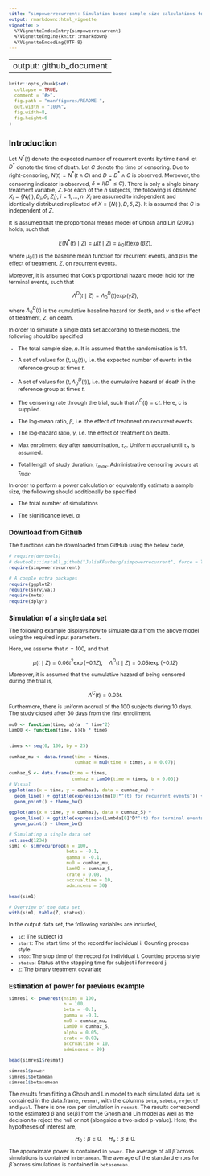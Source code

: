 ```yaml
---
title: "simpowerrecurrent: Simulation-based sample size calculations for recurrent events with competing deaths"
output: rmarkdown::html_vignette
vignette: >
  %\VignetteIndexEntry{simpowerrecurrent}
  %\VignetteEngine{knitr::rmarkdown}
  %\VignetteEncoding{UTF-8}
---
```


---
output: github_document
---

<style type="text/css">
  body{
  font-size: 8pt;
}

h1{
  font-size: 12pt;
}

h2,h3,h4,h5,h6{
  font-size: 10pt;
}
</style>


```r
knitr::opts_chunk$set(
  collapse = TRUE,
  comment = "#>",
  fig.path = "man/figures/README-",
  out.width = "100%",
  fig.width=8, 
  fig.height=6
)
```

# Introduction

Let $N^*(t)$ denote the expected number of recurrent events by time $t$ and let $D^*$ denote the time of death. Let $C$ denote the time of censoring. 
Due to right-censoring, $N(t) = N^*(t \wedge C)$ and $D = D^* \wedge C$ is observed.
Moreover, the censoring indicator is observed, $\delta = I(D^* \leq C)$. 
There is only a single binary treatment variable, $Z$.
For each of the $n$ subjects, the following is observed $X_i = \lbrace N_i(\cdot), D_i, \delta_i, Z_i \rbrace$, $i=1, \ldots, n$. 
$X_i$ are assumed to independent and identically distributed replicated of $X = \lbrace N(\cdot), D, \delta, Z \rbrace$. 
It is assumed that $C$ is independent of $Z$.


It is assumed that the proportional means model of Ghosh and Lin (2002) holds, such that

$$
E(N^*(t) \mid Z) = \mu(t \mid Z) = \mu_0(t) \exp(\beta Z),
$$

where $\mu_0(t)$ is the baseline mean function for recurrent events, and $\beta$ is the effect of treatment, $Z$, on recurrent events.

Moreover, it is assumed that Cox's proportional hazard model hold for the terminal events, such that

$$
\Lambda^D(t\mid Z) = \Lambda_0^D(t) \exp(\gamma Z),
$$

where $\Lambda_0^D(t)$ is the cumulative baseline hazard for death, and $\gamma$ is the effect of treatment, $Z$, on death. 


In order to simulate a single data set according to these models, the following should be specified

- The total sample size, $n$. It is assumed that the randomisation is 1:1.

- A set of values for $(t, \mu_0(t))$, i.e. the expected number of events in the reference group at times $t$.

- A set of values for $(t, \Lambda_0^D(t))$, i.e. the cumulative hazard of death in the reference group at times $t$.

- The censoring rate through the trial, such that $\Lambda^C(t) = ct$. Here, $c$ is supplied. 

- The log-mean ratio, $\beta$, i.e. the effect of treatment on recurrent events.

- The log-hazard ratio, $\gamma$, i.e. the effect of treatment on death.

- Max enrollment day after randomisation, $\tau_{a}$. Uniform accrual until $\tau_{a}$ is assumed.

- Total length of study duration, $\tau_{max}$. Administrative censoring occurs at $\tau_{max}$.

In order to perform a power calculation or equivalently estimate a sample size, the following should additionally be specified

- The total number of simulations

- The significance level, $\alpha$


## Download from Github

The functions can be downloaded from GitHub using the below code,
```r
# require(devtools)
# devtools::install_github("JulieKFurberg/simpowerrecurrent", force = TRUE)
require(simpowerrecurrent)

# A couple extra packages
require(ggplot2)
require(survival)
require(mets)
require(dplyr)
```


## Simulation of a single data set

The following example displays how to simulate data from the above model using the required input parameters.

Here, we assume that $n=100$, and that

$$
\mu(t \mid Z) = 0.06 t^2 \exp(-0.1 Z), \quad \Lambda^D(t \mid Z) = 0.05 t \exp(-0.1 Z)
$$

Moreover, it is assumed that the cumulative hazard of being censored during the trial is, 

$$
\Lambda^C(t) = 0.03t.
$$

Furthermore, there is uniform accrual of the $100$ subjects during $10$ days. The study closed after $30$ days from the first enrollment. 

```r
mu0 <- function(time, a){a  * time^2}
LamD0 <- function(time, b){b * time}


times <- seq(0, 100, by = 25)

cumhaz_mu <- data.frame(time = times,
                        cumhaz = mu0(time = times, a = 0.07))

cumhaz_S <- data.frame(time = times,
                       cumhaz = LamD0(time = times, b = 0.05))
# Visual
ggplot(aes(x = time, y = cumhaz), data = cumhaz_mu) +
  geom_line() + ggtitle(expression(mu[0]*"(t) for recurrent events")) +
  geom_point() + theme_bw()

ggplot(aes(x = time, y = cumhaz), data = cumhaz_S) +
  geom_line() + ggtitle(expression(Lambda[0]^D*"(t) for terminal events")) + 
  geom_point() + theme_bw()

# Simulating a single data set
set.seed(1234)
sim1 <- simrecurprop(n = 100, 
                     beta = -0.1,
                     gamma = -0.1,
                     mu0 = cumhaz_mu,
                     Lam0D = cumhaz_S,
                     crate = 0.03,
                     accrualtime = 10,
                     admincens = 30)

head(sim1)

# Overview of the data set
with(sim1, table(Z, status))

```

In the output data set, the following variables are included, 
 
* `id`: The subject id 
* `start`: The start time of the record for individual i. Counting process style
* `stop`: The stop time of the record for individual i. Counting process style
* `status`: Status at the stopping time for subject i for record j. 
* `Z`: The binary treatment covariate


## Estimation of power for previous example

```r
simres1 <- powerest(nsims = 100, 
                    n = 100, 
                    beta = -0.1,
                    gamma = -0.1,
                    mu0 = cumhaz_mu,
                    Lam0D = cumhaz_S, 
                    alpha = 0.05, 
                    crate = 0.03,
                    accrualtime = 10,
                    admincens = 30)

head(simres1$resmat)

simres1$power
simres1$betamean
simres1$betasemean

```

The results from fitting a Ghosh and Lin model to each simulated data set is contained in the data.frame, `resmat`, with the columns `beta`, `sebeta`, `reject?` and `pval`. 
There is one row per simulation in `resmat`. 
The results correspond to the estimated $\hat{\beta}$ and $\text{se}(\hat{\beta})$ from the Ghosh and Lin model as well as the decision to reject the null or not (alongside a two-sided p-value). 
Here, the hypotheses of interest are, 

$$
H_0: \beta = 0, \quad H_a: \beta \neq 0.
$$

The approximate power is contained in `power`. The average of all $\hat{\beta}$ across simulations is contained in `betamean`. 
The average of the standard errors for $\hat{\beta}$ across simulations is contained in `betasemean`.

